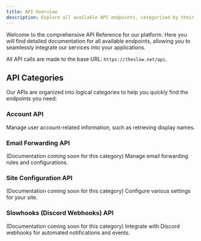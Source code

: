 ```yaml
---
title: API Overview 
description: Explore all available API endpoints, categorized by their functionality.
---
```



Welcome to the comprehensive API Reference for our platform. Here you will find detailed documentation for all available endpoints, allowing you to seamlessly integrate our services into your applications.

All API calls are made to the base URL: ``https://theslow.net/api``.

<AuthSnippet/>

## API Categories
Our APIs are organized into logical categories to help you quickly find the endpoints you need:

### Account API
Manage user account-related information, such as retrieving display names.

### Email Forwarding API
(Documentation coming soon for this category)
Manage email forwarding rules and configurations.

### Site Configuration API
(Documentation coming soon for this category)
Configure various settings for your site.

### Slowhooks (Discord Webhooks) API
(Documentation coming soon for this category)
Integrate with Discord webhooks for automated notifications and events.

<SupportSnippet/>